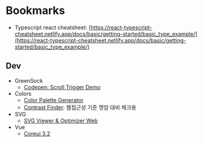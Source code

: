 # Bookmarks

* Typescript react cheatsheet: [https://react-typescript-cheatsheet.netlify.app/docs/basic/getting-started/basic_type_example/](https://react-typescript-cheatsheet.netlify.app/docs/basic/getting-started/basic_type_example/)

## Dev

* GreenSock
  * [Codepen: Scroll Trigger Demo](https://codepen.io/GreenSock/pen/RwPXQOQ)
* Colors
  * [Color Palette Generator](https://coolors.co/)
  * [Contrast Finder](https://app.contrast-finder.org/?lang=ko): 웹접근성 기준 명암 대비 체크용
* SVG
  * [SVG Viewer & Optimizer Web](https://www.svgviewer.dev/)
* Vue
  * [Coreui 3.2](https://coreui.io/vue/docs/3.2/)